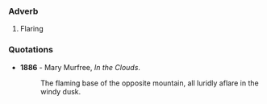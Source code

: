 ===Adverb===
#Flaring

===Quotations===
*'''1886''' - Mary Murfree, ''In the Clouds''.
*:The flaming base of the opposite mountain, all luridly aflare in the windy dusk.